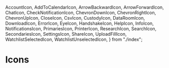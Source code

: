 
  AccountIcon,
  AddToCalendarIcon,
  ArrowBackwardIcon,
  ArrowForwardIcon,
  ChatIcon,
  CheckNotificationIcon,
  ChevronDownIcon,
  ChevronRightIcon,
  ChevronUpIcon,
  CloseIcon,
  CsvIcon,
  CustodyIcon,
  DataRoomIcon,
  DownloadIcon,
  ErrorIcon,
  EyeIcon,
  HandshakeIcon,
  HelpIcon,
  InfoIcon,
  NotificationsIcon,
  PrimariesIcon,
  PrinterIcon,
  ResearchIcon,
  SearchIcon,
  SecondariesIcon,
  SettingsIcon,
  ShareIcon,
  UploadFillIcon,
  WatchlistSelectedIcon,
  WatchlistUnselectedIcon,
} from "./index";

<Meta title="Icons" />

# Icons

<IconGallery>
  <IconItem name="<PrimariesIcon />">
    <PrimariesIcon />
  </IconItem>
  <IconItem name="<SecondariesIcon />">
    <SecondariesIcon />
  </IconItem>
  <IconItem name="<CustodyIcon />">
    <CustodyIcon />
  </IconItem>
  <IconItem name="<ResearchIcon />">
    <ResearchIcon />
  </IconItem>
  <IconItem name="<SettingsIcon />">
    <SettingsIcon />
  </IconItem>
  <IconItem name="<HelpIcon />">
    <HelpIcon />
  </IconItem>
  <IconItem name="<AccountIcon />">
    <AccountIcon />
  </IconItem>
  <IconItem name="<EyeIcon />">
    <EyeIcon />
  </IconItem>
  <IconItem name="<AddToCalendarIcon />">
    <AddToCalendarIcon />
  </IconItem>
  <IconItem name="<NotificationsIcon />">
    <NotificationsIcon />
  </IconItem>
  <IconItem name="<SearchIcon />">
    <SearchIcon />
  </IconItem>
  <IconItem name="<CheckNotificationIcon />">
    <CheckNotificationIcon />
  </IconItem>
  <IconItem name="<PrinterIcon />">
    <PrinterIcon />
  </IconItem>
  <IconItem name="<ShareIcon />">
    <ShareIcon />
  </IconItem>
  <IconItem name="<ChatIcon />">
    <ChatIcon />
  </IconItem>
  <IconItem name="<HandshakeIcon />">
    <HandshakeIcon />
  </IconItem>
  <IconItem name="<UploadFillIcon />">
    <UploadFillIcon />
  </IconItem>
  <IconItem name="<DataRoomIcon />">
    <DataRoomIcon />
  </IconItem>
  <IconItem name="<WatchlistUnselectedIcon />">
    <WatchlistUnselectedIcon />
  </IconItem>
  <IconItem name="<WatchlistSelectedIcon />">
    <WatchlistSelectedIcon />
  </IconItem>
  <IconItem name="<CsvIcon />">
    <CsvIcon />
  </IconItem>
  <IconItem name="<InfoIcon />">
    <InfoIcon />
  </IconItem>
  <IconItem name="<ArrowBackwardIcon />">
    <ArrowBackwardIcon />
  </IconItem>
  <IconItem name="<ArrowForwardIcon />">
    <ArrowForwardIcon />
  </IconItem>
  <IconItem name="<CloseIcon />">
    <CloseIcon />
  </IconItem>
  <IconItem name="<ChevronDownIcon />">
    <ChevronDownIcon />
  </IconItem>
  <IconItem name="<ChevronUpIcon />">
    <ChevronUpIcon />
  </IconItem>
  <IconItem name="<ChevronRightIcon />">
    <ChevronRightIcon />
  </IconItem>
  <IconItem name="<DownloadIcon />">
    <DownloadIcon />
  </IconItem>
  <IconItem name="<ErrorIcon />">
    <ErrorIcon />
  </IconItem>
</IconGallery>

